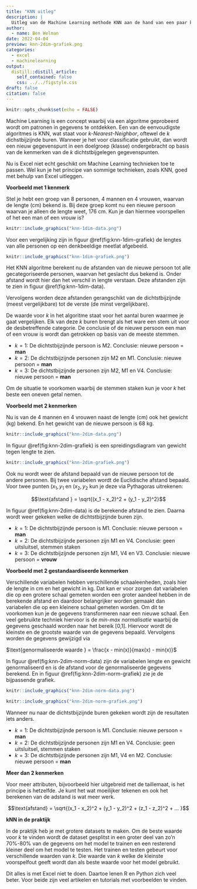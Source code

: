 ```yaml
---
title: "KNN uitleg"
description: |
  Uitleg van de Machine Learning methode KNN aan de hand van een paar kleine voorbeelden in Excel.
author:
  - name: Ben Welman
date: 2022-04-04
preview: knn-2dim-grafiek.png
categories:
  - excel
  - machinelearning
output:
  distill::distill_article:
    self_contained: false
    css: ../../figstyle.css
draft: false
citation: false
---
```


```r
knitr::opts_chunk$set(echo = FALSE)
```

Machine Learning is een concept waarbij via een algoritme geprobeerd wordt om patronen in gegevens te ontdekken. Een van de eenvoudigste algoritmes is KNN, wat staat voor *k-Nearest-Neighbor*, oftewel de $k$ dichstbijzijnde buren. Wanneer je het voor classificatie gebruikt, dan wordt een nieuw gegevenspunt in een doelgroep (klasse) ondergebracht op basis van de kenmerken van de $k$ dichtstbijgelegen gegevenspunten.

Nu is Excel niet echt geschikt om Machine Learning technieken toe te passen. Wel kun je het principe van sommige technieken, zoals KNN, goed met behulp van Excel uitleggen.

**Voorbeeld met 1 kenmerk**

Stel je hebt een groep van 8 personen, 4 mannen en 4 vrouwen, waarvan de lengte (cm) bekend is. Bij deze groep komt nu een nieuwe persoon waarvan je alleen de lengte weet, 176 cm. Kun je dan hiermee voorspellen of het een man of een vrouw is?

```r
knitr::include_graphics("knn-1dim-data.png")
```

Voor een vergelijking zijn in figuur \@ref(fig:knn-1dim-grafiek) de lengtes van alle personen op een denkbeeldige meetlat afgebeeld.

```r
knitr::include_graphics("knn-1dim-grafiek.png")
```

Het KNN algoritme berekent nu de afstanden van de nieuwe persoon tot alle gecategoriseerde personen, waarvan het geslacht dus bekend is. Onder afstand wordt hier dan het verschil in lengte verstaan. Deze afstanden zijn te zien in figuur \@ref(fig:knn-1dim-data).

Vervolgens worden deze afstanden gerangschikt van de dichtstbijzijnde (meest vergelijkbare) tot de verste (de minst vergelijkbare).

De waarde voor $k$ in het algoritme staat voor het aantal buren waarmee je gaat vergelijken. Elk van deze $k$ buren brengt als het ware een stem uit voor de desbetreffende categorie. De conclusie of de nieuwe persoon een man of een vrouw is wordt dan getrokken op basis van de meeste stemmen.

+ $k=1$: De dichtstbijzijnde persoon is M2. Conclusie: nieuwe persoon = **man**
+ $k=2$: De dichtstbijzijnde personen zijn M2 en M1. Conclusie: nieuwe persoon = **man**
+ $k=3$: De dichtstbijzijnde personen zijn M2, M1 en V4. Conclusie: nieuwe persoon = **man**

<aside>
Om de situatie te voorkomen waarbij de stemmen staken kun je voor $k$ het beste een oneven getal nemen.
</aside>

**Voorbeeld met 2 kenmerken**

Nu is van de 4 mannen en 4 vrouwen naast de lengte (cm) ook het gewicht (kg) bekend. En het gewicht van de nieuwe persoon is 68 kg.

```r
knitr::include_graphics("knn-2dim-data.png")
```

In figuur \@ref(fig:knn-2dim-grafiek) is een spreidingsdiagram van gewicht tegen lengte te zien.

```r
knitr::include_graphics("knn-2dim-grafiek.png")
```

Ook nu wordt weer de afstand bepaald van de nieuwe persoon tot de andere personen. Bij twee variabelen wordt de Euclidische afstand bepaald. Voor twee punten $(x_1,y_1$ en $(x_2,y_2$ kun je deze via Pythagoras uitrekenen:

$$\text{afstand } = \sqrt{(x_1 - x_2)^2 + (y_1 - y_2)^2}$$

In figuur \@ref(fig:knn-2dim-data) is de berekende afstand te zien. Daarna wordt weer gekeken welke de dichtstbijzijnde buren zijn.

+ $k=1$: De dichtstbijzijnde persoon is M1. Conclusie: nieuwe persoon = **man**
+ $k=2$: De dichtstbijzijnde personen zijn M1 en V4. Conclusie: geen uitsluitsel, stemmen staken
+ $k=3$: De dichtstbijzijnde personen zijn M1, V4 en V3. Conclusie: nieuwe persoon = **vrouw**

**Voorbeeld met 2 gestandaardiseerde kenmerken**

Verschillende variabelen hebben verschillende schaaleenheden, zoals hier de lengte in cm en  het gewicht in kg. Dat kan er voor zorgen dat variabelen die op een grotere schaal gemeten worden een groter aandeel hebben in de berekende afstand en daardoor belangrijker worden gemaakt dan variabelen die op een kleinere schaal gemeten worden. Om dit te voorkomen kun je de gegevens transformeren naar een nieuwe schaal. Een veel gebruikte techniek hiervoor is de *min-max normalisatie* waarbij de gegevens geschaald worden naar het bereik [0,1]. Hiervoor wordt de kleinste en de grootste waarde van de gegevens bepaald. Vervolgens worden de gegevens gewijzigd via

$\text{genormaliseerde waarde } = \frac{x - min(x)}{max(x) - min(x)}$

In figuur \@ref(fig:knn-2dim-norm-data) zijn de variabelen lengte en gewicht genormaliseerd en is de afstand voor de genormaliseerde gegevens berekend. En in figuur \@ref(fig:knn-2dim-norm-grafiek) zie je de bijpassende grafiek.

```r
knitr::include_graphics("knn-2dim-norm-data.png")
```

```r
knitr::include_graphics("knn-2dim-norm-grafiek.png")
```

Wanneer nu naar de dichtstbijzijnde buren gekeken wordt zijn de resultaten iets anders.

+ $k=1$: De dichtstbijzijnde persoon is M1. Conclusie: nieuwe persoon = **man**
+ $k=2$: De dichtstbijzijnde personen zijn M1 en V4. Conclusie: geen uitsluitsel, stemmen staken
+ $k=3$: De dichtstbijzijnde personen zijn M1, V4 en M2. Conclusie: nieuwe persoon = **man**

**Meer dan 2 kenmerken**

Voor meer attributen, bijvoorbeeld hier uitgebreid met de taillemaat, is het principe is hetzelfde. Je kunt het wat moeilijker tekenen en ook het berekenen van de adstand is wat meer werk.

$$\text{afstand} = \sqrt{(x_1 - x_2)^2 + (y_1 - y_2)^2 + (z_1 - z_2)^2 + ... }$$

**kNN in de praktijk**

In de praktijk heb je met grotere datasets te maken. Om de beste waarde voor $k$ te vinden wordt de dataset gesplitst in een groter deel van zo'n 70%-80% van de gegevens om het model te trainen en een resterend kleiner deel om het model te testen. Het trainen en testen gebeurt voor verschillende waarden van $k$. Die waarde van $k$ welke de kleinste voorspelfout geeft wordt dan als beste waarde voor het model gebruikt.

Dit alles is met Excel niet te doen. Daartoe lenen R en Python zich veel beter. Voor beide zijn veel artikelen en tutorials met voorbeelden te vinden.
